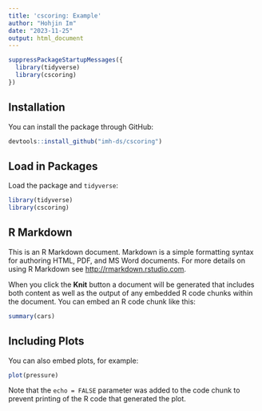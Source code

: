 ```yaml
---
title: 'cscoring: Example'
author: "Hohjin Im"
date: "2023-11-25"
output: html_document
---
```


```r
suppressPackageStartupMessages({
  library(tidyverse)
  library(cscoring)
})
```

## Installation

You can install the package through GitHub:

```r
devtools::install_github("imh-ds/cscoring")
```


## Load in Packages

Load the package and `tidyverse`:

```r
library(tidyverse)
library(cscoring)
```

## R Markdown

This is an R Markdown document. Markdown is a simple formatting syntax for authoring HTML, PDF, and MS Word documents. For more details on using R Markdown see <http://rmarkdown.rstudio.com>.

When you click the **Knit** button a document will be generated that includes both content as well as the output of any embedded R code chunks within the document. You can embed an R code chunk like this:

```r
summary(cars)
```

## Including Plots

You can also embed plots, for example:

```r
plot(pressure)
```

Note that the `echo = FALSE` parameter was added to the code chunk to prevent printing of the R code that generated the plot.
